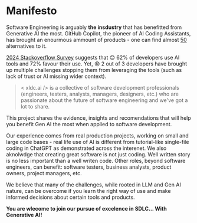 # Manifesto

Software Engineering is arguably **the insdustry** that has benefitted from Generative AI the most. GitHub Copilot, the pioneer of AI Coding Assistants, has brought an enourmous ammount of products - one can find almost [50](https://alternativeto.net/software/github-copilot/) alternatives to it.

[2024 Stackoverflow Survey](https://survey.stackoverflow.co/2024/ai#sentiment-and-usage-ai-select) suggests that 😊  62% of developers use AI tools and 72% favour their use. Yet, 😞 2 out of 3 developers have brought up multiple challenges stopping them from leveraging the tools (such as lack of trust or AI missing wider context).

>< xldc.ai /> is a collective of software development professionals (engineers, testers, analysts, managers, designers, etc.) who are passionate about the future of software engineering and we've got a lot to share.

This project shares the evidence, insights and recomendations that will help you benefit Gen AI the most when applied to software development.

Our experience comes from real production projects, working on small and large code bases - real life use of AI is different from tutorial-like single-file coding in ChatGPT as demonstrated across the interenet. We also aknolwdge that creating great software is not just coding. Well written story is no less important than a well writen code. Other roles, beyond software engineers, can benefit: software testers, business analysts, product owners, project managers, etc.

We believe that many of the challenges, while rooted in LLM and Gen AI nature, can be overcome if you learn the right way of use and make informed decisions about certain tools and products.

**You are wlecome to join our pursue of excelence in SDLC... With Generative AI!**